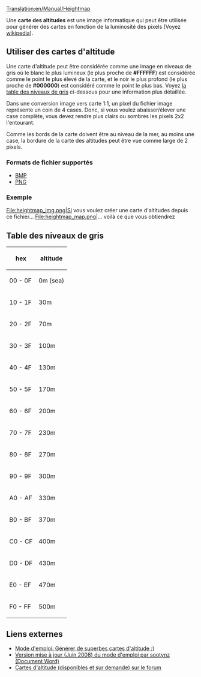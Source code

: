 [[Translation:en/Manual/Heightmap]]

Une '''carte des altitudes''' est une image informatique qui peut être utilisée pour générer des cartes en fonction de la luminosité des pixels (Voyez [https://www.wikipedia.org/wiki/Heightmap wikipedia]).

==Utiliser des cartes d'altitude==
Une carte d'altitude peut être considérée comme une image en niveaux de gris où le blanc le plus lumineux (le plus proche de '''#FFFFFF''') est considérée comme le point le plus élevé de la carte, et le noir le plus profond (le plus proche de '''#000000''') est considéré comme le point le plus bas. Voyez [[#Table des niveaux de gris|la table des niveaux de gris]] ci-dessous pour une information plus détaillée.

Dans une conversion image vers carte 1:1, un pixel du fichier image représente un coin de 4 cases. Donc, si vous voulez abaisser/élever une case complète, vous devez rendre plus clairs ou sombres les pixels 2x2 l'entourant.

Comme les bords de la carte doivent être au niveau de la mer, au moins une case, la bordure de la carte des altitudes peut être vue comme large de 2 pixels.

===Formats de fichier supportés===
* [https://www.wikipedia.org/wiki/Bitmap_Image BMP]
* [https://www.wikipedia.org/wiki/Fr:PNG PNG]

===Exemple===
<gallery>
File:heightmap_img.png|Si vous voulez créer une carte d'altitudes depuis ce fichier...
File:heightmap_map.png|... voilà ce que vous obtiendrez
</gallery>

==Table des niveaux de gris==
{|
! hex
! altitude
|-
| 00 - 0F
| 0m (sea)
|-
| 10 - 1F
| 30m
|-
| 20 - 2F
| 70m
|-
| 30 - 3F
| 100m
|-
| 40 - 4F
| 130m
|-
| 50 - 5F
| 170m
|-
| 60 - 6F
| 200m
|-
| 70 - 7F
| 230m
|-
| 80 - 8F
| 270m
|-
| 90 - 9F
| 300m
|-
| A0 - AF
| 330m
|-
| B0 - BF
| 370m
|-
| C0 - CF
| 400m
|-
| D0 - DF
| 430m
|-
| E0 - EF
| 470m
|-
| F0 - FF
| 500m
|}

==Liens externes==
*[http://www.tt-forums.net/viewtopic.php?t=27052 Mode d'emploi: Générer de superbes cartes d'altitude :)]
*[http://www.tt-forums.net/download/file.php?id=92633 Version mise à jour (Juin 2008) du mode d'emploi par sootynz (Document Word)]
*[http://www.tt-forums.net/viewtopic.php?t=29323 Cartes d'altitude (disponibles et sur demande) sur le forum]